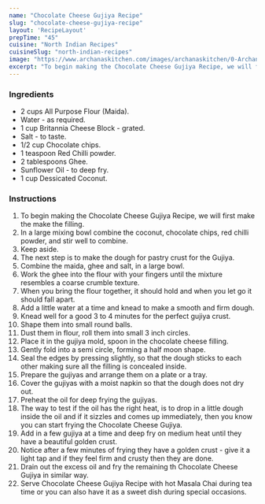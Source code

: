 ---
name: "Chocolate Cheese Gujiya Recipe"
slug: "chocolate-cheese-gujiya-recipe"
layout: 'RecipeLayout'
prepTime: "45"
cuisine: "North Indian Recipes"
cuisineSlug: "north-indian-recipes"
image: "https://www.archanaskitchen.com/images/archanaskitchen/0-Archanas-Kitchen-Recipes/Cheesy_Chocolate_Chilli_Gujiya_Recipe_Video_Britannia_Cheesy_Kitchen_8_1_1600.jpg"
excerpt: "To begin making the Chocolate Cheese Gujiya Recipe, we will first make the make the filling"
---

### Ingredients

- 2 cups All Purpose Flour (Maida).
- Water - as required.
- 1 cup Britannia Cheese Block - grated.
- Salt - to taste.
- 1/2 cup Chocolate chips.
- 1 teaspoon Red Chilli powder.
- 2 tablespoons Ghee.
- Sunflower Oil - to deep fry.
- 1 cup Dessicated Coconut.

### Instructions

1. To begin making the Chocolate Cheese Gujiya Recipe, we will first make the make the filling.
1. In a large mixing bowl combine the coconut, chocolate chips, red chilli powder, and stir well to combine.
1. Keep aside.
1. The next step is to make the dough for pastry crust for the Gujiya.
1. Combine the maida, ghee and salt, in a large bowl.
1. Work the ghee into the flour with your fingers until the mixture resembles a coarse crumble texture.
1. When you bring the flour together, it should hold and when you let go it should fall apart.
1. Add a little water at a time and knead to make a smooth and firm dough.
1. Knead well for a good 3 to 4 minutes for the perfect gujiya crust.
1. Shape them into small round balls.
1. Dust them in flour, roll them into small 3 inch circles.
1. Place it in the gujiya mold, spoon in the chocolate cheese filling.
1. Gently fold into a semi circle, forming a half moon shape.
1. Seal the edges by pressing slightly, so that the dough sticks to each other making sure all the filling is concealed inside.
1. Prepare the gujiyas and arrange them on a plate or a tray.
1. Cover the gujiyas with a moist napkin so that the dough does not dry out.
1. Preheat the oil for deep frying the gujiyas.
1. The way to test if the oil has the right heat, is to drop in a little dough inside the oil and if it sizzles and comes up immediately, then you know you can start frying the Chocolate Cheese Gujiya.
1. Add in a few gujiya at a time and deep fry on medium heat until they have a beautiful golden crust.
1. Notice after a few minutes of frying they have a golden crust - give it a light tap and if they feel firm and crusty then they are done.
1. Drain out the excess oil and fry the remaining th Chocolate Cheese Gujiya in similar way.
1. Serve Chocolate Cheese Gujiya Recipe with hot Masala Chai during tea time or you can also have it as a sweet dish during special occasions.
